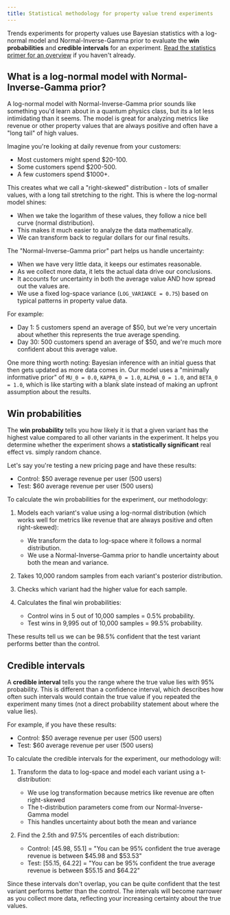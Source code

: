```yaml
---
title: Statistical methodology for property value trend experiments
---
```


Trends experiments for property values use Bayesian statistics with a log-normal model and Normal-Inverse-Gamma prior to evaluate the **win probabilities** and **credible intervals** for an experiment. [Read the statistics primer for an overview](/docs/experiments/statistics-primer) if you haven't already.

## What is a log-normal model with Normal-Inverse-Gamma prior?

A log-normal model with Normal-Inverse-Gamma prior sounds like something you'd learn about in a quantum physics class, but its a lot less intimidating than it seems. The model is great for analyzing metrics like revenue or other property values that are always positive and often have a "long tail" of high values.

Imagine you're looking at daily revenue from your customers:

- Most customers might spend $20-100.
- Some customers spend $200-500.
- A few customers spend $1000+.

This creates what we call a "right-skewed" distribution - lots of smaller values, with a long tail stretching to the right. This is where the log-normal model shines:

- When we take the logarithm of these values, they follow a nice bell curve (normal distribution).
- This makes it much easier to analyze the data mathematically.
- We can transform back to regular dollars for our final results.

The "Normal-Inverse-Gamma prior" part helps us handle uncertainty:

- When we have very little data, it keeps our estimates reasonable.
- As we collect more data, it lets the actual data drive our conclusions.
- It accounts for uncertainty in both the average value AND how spread out the values are.
- We use a fixed log-space variance (`LOG_VARIANCE = 0.75`) based on typical patterns in property value data.

For example:

- Day 1: 5 customers spend an average of $50, but we're very uncertain about whether this represents the true average spending.
- Day 30: 500 customers spend an average of $50, and we're much more confident about this average value.

One more thing worth noting: Bayesian inference with an initial guess that then gets updated as more data comes in. Our model uses a "minimally informative prior" of `MU_0 = 0.0`, `KAPPA_0 = 1.0`, `ALPHA_0 = 1.0`, and `BETA_0 = 1.0`, which is like starting with a blank slate instead of making an upfront assumption about the results.

## Win probabilities

The **win probability** tells you how likely it is that a given variant has the highest value compared to all other variants in the experiment. It helps you determine whether the experiment shows a **statistically significant** real effect vs. simply random chance.

Let's say you're testing a new pricing page and have these results:

- Control: $50 average revenue per user (500 users)
- Test: $60 average revenue per user (500 users)

To calculate the win probabilities for the experiment, our methodology:

1. Models each variant's value using a log-normal distribution (which works well for metrics like revenue that are always positive and often right-skewed):
   - We transform the data to log-space where it follows a normal distribution.
   - We use a Normal-Inverse-Gamma prior to handle uncertainty about both the mean and variance.

2. Takes 10,000 random samples from each variant's posterior distribution.

3. Checks which variant had the higher value for each sample.

4. Calculates the final win probabilities:
   - Control wins in 5 out of 10,000 samples = 0.5% probability.
   - Test wins in 9,995 out of 10,000 samples = 99.5% probability.

These results tell us we can be 98.5% confident that the test variant performs better than the control.

## Credible intervals

A **credible interval** tells you the range where the true value lies with 95% probability. This is different than a confidence interval, which describes how often such intervals would contain the true value if you repeated the experiment many times (not a direct probability statement about where the value lies).

For example, if you have these results:

- Control: $50 average revenue per user (500 users)
- Test: $60 average revenue per user (500 users)

To calculate the credible intervals for the experiment, our methodology will:

1. Transform the data to log-space and model each variant using a t-distribution:
   - We use log transformation because metrics like revenue are often right-skewed
   - The t-distribution parameters come from our Normal-Inverse-Gamma model
   - This handles uncertainty about both the mean and variance

2. Find the 2.5th and 97.5% percentiles of each distribution:
   - Control: [45.98, 55.1] = "You can be 95% confident the true average revenue is between $45.98 and $53.53"
   - Test: [55.15, 64.22] = "You can be 95% confident the true average revenue is between $55.15 and $64.22"

Since these intervals don't overlap, you can be quite confident that the test variant performs better than the control. The intervals will become narrower as you collect more data, reflecting your increasing certainty about the true values.
